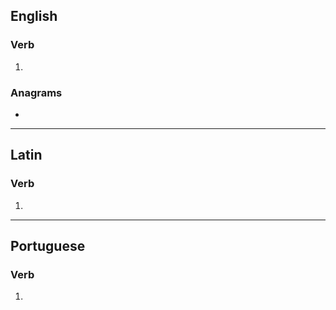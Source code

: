 {{also|érodés|érodes}}
==English==

===Verb===
{{head|en|verb form}}

# {{en-third-person singular of|erode}}

===Anagrams===
* {{anagrams|en|a=deeors|Derose|Soeder|dorees|redoes|redose}}

----

==Latin==

===Verb===
{{la-verb-form|ērōdēs}}

# {{inflection of|la|ērōdō||2|s|futr|actv|indc}}

----

==Portuguese==

===Verb===
{{head|pt|verb form}}

# {{pt-verb-form-of|erodir}}